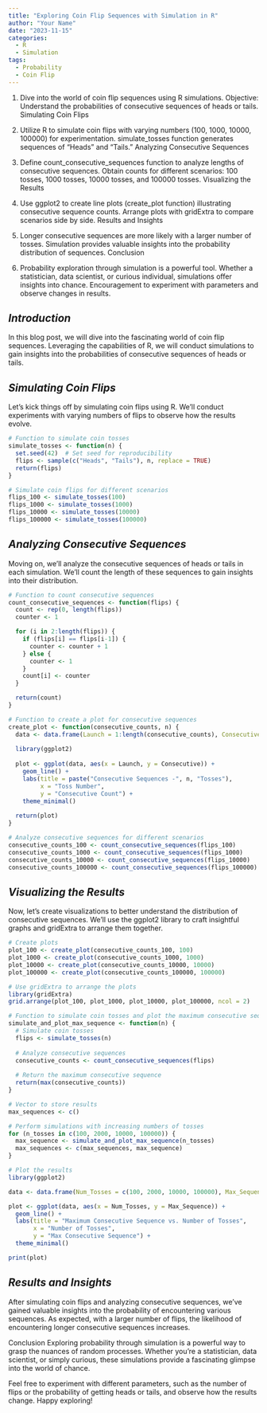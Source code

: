 ```yaml
---
title: "Exploring Coin Flip Sequences with Simulation in R"
author: "Your Name"
date: "2023-11-15"
categories:
  - R
  - Simulation
tags:
  - Probability
  - Coin Flip
---
```


1.  Dive into the world of coin flip sequences using R simulations. Objective: Understand the probabilities of consecutive sequences of heads or tails. Simulating Coin Flips

2.  Utilize R to simulate coin flips with varying numbers (100, 1000, 10000, 100000) for experimentation. simulate_tosses function generates sequences of "Heads" and "Tails." Analyzing Consecutive Sequences

3.  Define count_consecutive_sequences function to analyze lengths of consecutive sequences. Obtain counts for different scenarios: 100 tosses, 1000 tosses, 10000 tosses, and 100000 tosses. Visualizing the Results

4.  Use ggplot2 to create line plots (create_plot function) illustrating consecutive sequence counts. Arrange plots with gridExtra to compare scenarios side by side. Results and Insights

5.  Longer consecutive sequences are more likely with a larger number of tosses. Simulation provides valuable insights into the probability distribution of sequences. Conclusion

6.  Probability exploration through simulation is a powerful tool. Whether a statistician, data scientist, or curious individual, simulations offer insights into chance. Encouragement to experiment with parameters and observe changes in results.

## *Introduction*

In this blog post, we will dive into the fascinating world of coin flip sequences. Leveraging the capabilities of R, we will conduct simulations to gain insights into the probabilities of consecutive sequences of heads or tails.

## *Simulating Coin Flips*

Let's kick things off by simulating coin flips using R. We'll conduct experiments with varying numbers of flips to observe how the results evolve.

```r
# Function to simulate coin tosses
simulate_tosses <- function(n) {
  set.seed(42)  # Set seed for reproducibility
  flips <- sample(c("Heads", "Tails"), n, replace = TRUE)
  return(flips)
}

# Simulate coin flips for different scenarios
flips_100 <- simulate_tosses(100)
flips_1000 <- simulate_tosses(1000)
flips_10000 <- simulate_tosses(10000)
flips_100000 <- simulate_tosses(100000)

```

## *Analyzing Consecutive Sequences*

Moving on, we'll analyze the consecutive sequences of heads or tails in each simulation. We'll count the length of these sequences to gain insights into their distribution.

```r
# Function to count consecutive sequences
count_consecutive_sequences <- function(flips) {
  count <- rep(0, length(flips))
  counter <- 1

  for (i in 2:length(flips)) {
    if (flips[i] == flips[i-1]) {
      counter <- counter + 1
    } else {
      counter <- 1
    }
    count[i] <- counter
  }

  return(count)
}

# Function to create a plot for consecutive sequences
create_plot <- function(consecutive_counts, n) {
  data <- data.frame(Launch = 1:length(consecutive_counts), Consecutive = consecutive_counts)
  
  library(ggplot2)
  
  plot <- ggplot(data, aes(x = Launch, y = Consecutive)) +
    geom_line() +
    labs(title = paste("Consecutive Sequences -", n, "Tosses"),
         x = "Toss Number",
         y = "Consecutive Count") +
    theme_minimal()
  
  return(plot)
}

# Analyze consecutive sequences for different scenarios
consecutive_counts_100 <- count_consecutive_sequences(flips_100)
consecutive_counts_1000 <- count_consecutive_sequences(flips_1000)
consecutive_counts_10000 <- count_consecutive_sequences(flips_10000)
consecutive_counts_100000 <- count_consecutive_sequences(flips_100000)
```

## *Visualizing the Results*

Now, let's create visualizations to better understand the distribution of consecutive sequences. We'll use the ggplot2 library to craft insightful graphs and gridExtra to arrange them together.

```r
# Create plots
plot_100 <- create_plot(consecutive_counts_100, 100)
plot_1000 <- create_plot(consecutive_counts_1000, 1000)
plot_10000 <- create_plot(consecutive_counts_10000, 10000)
plot_100000 <- create_plot(consecutive_counts_100000, 100000)

# Use gridExtra to arrange the plots
library(gridExtra)
grid.arrange(plot_100, plot_1000, plot_10000, plot_100000, ncol = 2)
```

```r
# Function to simulate coin tosses and plot the maximum consecutive sequence
simulate_and_plot_max_sequence <- function(n) {
  # Simulate coin tosses
  flips <- simulate_tosses(n)
  
  # Analyze consecutive sequences
  consecutive_counts <- count_consecutive_sequences(flips)
  
  # Return the maximum consecutive sequence
  return(max(consecutive_counts))
}

# Vector to store results
max_sequences <- c()

# Perform simulations with increasing numbers of tosses
for (n_tosses in c(100, 2000, 10000, 100000)) {
  max_sequence <- simulate_and_plot_max_sequence(n_tosses)
  max_sequences <- c(max_sequences, max_sequence)
}

# Plot the results
library(ggplot2)

data <- data.frame(Num_Tosses = c(100, 2000, 10000, 100000), Max_Sequence = max_sequences)

plot <- ggplot(data, aes(x = Num_Tosses, y = Max_Sequence)) +
  geom_line() +
  labs(title = "Maximum Consecutive Sequence vs. Number of Tosses",
       x = "Number of Tosses",
       y = "Max Consecutive Sequence") +
  theme_minimal()

print(plot)
```

## *Results and Insights*

After simulating coin flips and analyzing consecutive sequences, we've gained valuable insights into the probability of encountering various sequences. As expected, with a larger number of flips, the likelihood of encountering longer consecutive sequences increases.

Conclusion Exploring probability through simulation is a powerful way to grasp the nuances of random processes. Whether you're a statistician, data scientist, or simply curious, these simulations provide a fascinating glimpse into the world of chance.

Feel free to experiment with different parameters, such as the number of flips or the probability of getting heads or tails, and observe how the results change. Happy exploring!
